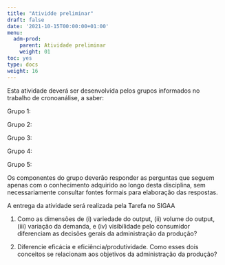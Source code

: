 ```yaml
---
title: "Atividde preliminar"
draft: false
date: '2021-10-15T00:00:00+01:00'
menu:
  adm-prod:
    parent: Atividade preliminar
    weight: 01
toc: yes
type: docs
weight: 16
---
```


Esta atividade deverá ser desenvolvida pelos grupos informados no trabalho de cronoanálise, a saber: 

Grupo 1: 

Grupo 2: 

Grupo 3: 

Grupo 4: 

Grupo 5: 

Os componentes do grupo deverão responder as perguntas que seguem apenas com o conhecimento adquirido ao longo desta disciplina, sem necessariamente consultar fontes formais para elaboração das respostas.

A entrega da atividade será realizada pela Tarefa no SIGAA 

1. Como as dimensões de (i) variedade do output, (ii) volume do output, (iii) variação da demanda, e (iv) visibilidade pelo consumidor diferenciam as decisões gerais da administração da produção?

2. Diferencie eficácia e eficiência/produtividade. Como esses dois conceitos se relacionam aos objetivos da administração da produção? 
